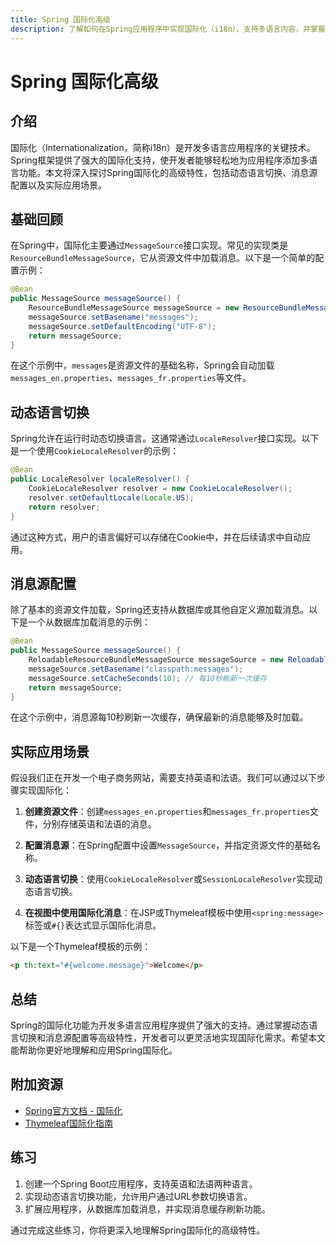 ```yaml
---
title: Spring 国际化高级
description: 了解如何在Spring应用程序中实现国际化（i18n），支持多语言内容，并掌握高级特性如动态语言切换和消息源配置。
---
```


# Spring 国际化高级

## 介绍

国际化（Internationalization，简称i18n）是开发多语言应用程序的关键技术。Spring框架提供了强大的国际化支持，使开发者能够轻松地为应用程序添加多语言功能。本文将深入探讨Spring国际化的高级特性，包括动态语言切换、消息源配置以及实际应用场景。

## 基础回顾

在Spring中，国际化主要通过`MessageSource`接口实现。常见的实现类是`ResourceBundleMessageSource`，它从资源文件中加载消息。以下是一个简单的配置示例：

```java
@Bean
public MessageSource messageSource() {
    ResourceBundleMessageSource messageSource = new ResourceBundleMessageSource();
    messageSource.setBasename("messages");
    messageSource.setDefaultEncoding("UTF-8");
    return messageSource;
}
```

在这个示例中，`messages`是资源文件的基础名称，Spring会自动加载`messages_en.properties`、`messages_fr.properties`等文件。

## 动态语言切换

Spring允许在运行时动态切换语言。这通常通过`LocaleResolver`接口实现。以下是一个使用`CookieLocaleResolver`的示例：

```java
@Bean
public LocaleResolver localeResolver() {
    CookieLocaleResolver resolver = new CookieLocaleResolver();
    resolver.setDefaultLocale(Locale.US);
    return resolver;
}
```

通过这种方式，用户的语言偏好可以存储在Cookie中，并在后续请求中自动应用。

## 消息源配置

除了基本的资源文件加载，Spring还支持从数据库或其他自定义源加载消息。以下是一个从数据库加载消息的示例：

```java
@Bean
public MessageSource messageSource() {
    ReloadableResourceBundleMessageSource messageSource = new ReloadableResourceBundleMessageSource();
    messageSource.setBasename("classpath:messages");
    messageSource.setCacheSeconds(10); // 每10秒刷新一次缓存
    return messageSource;
}
```

在这个示例中，消息源每10秒刷新一次缓存，确保最新的消息能够及时加载。

## 实际应用场景

假设我们正在开发一个电子商务网站，需要支持英语和法语。我们可以通过以下步骤实现国际化：

1. **创建资源文件**：创建`messages_en.properties`和`messages_fr.properties`文件，分别存储英语和法语的消息。

2. **配置消息源**：在Spring配置中设置`MessageSource`，并指定资源文件的基础名称。

3. **动态语言切换**：使用`CookieLocaleResolver`或`SessionLocaleResolver`实现动态语言切换。

4. **在视图中使用国际化消息**：在JSP或Thymeleaf模板中使用`<spring:message>`标签或`#{}`表达式显示国际化消息。

以下是一个Thymeleaf模板的示例：

```html
<p th:text="#{welcome.message}">Welcome</p>
```

## 总结

Spring的国际化功能为开发多语言应用程序提供了强大的支持。通过掌握动态语言切换和消息源配置等高级特性，开发者可以更灵活地实现国际化需求。希望本文能帮助你更好地理解和应用Spring国际化。

## 附加资源

- [Spring官方文档 - 国际化](https://docs.spring.io/spring-framework/docs/current/reference/html/core.html#context-functionality-messagesource)
- [Thymeleaf国际化指南](https://www.thymeleaf.org/doc/tutorials/3.0/usingthymeleaf.html#internationalization)

## 练习

1. 创建一个Spring Boot应用程序，支持英语和法语两种语言。
2. 实现动态语言切换功能，允许用户通过URL参数切换语言。
3. 扩展应用程序，从数据库加载消息，并实现消息缓存刷新功能。

通过完成这些练习，你将更深入地理解Spring国际化的高级特性。